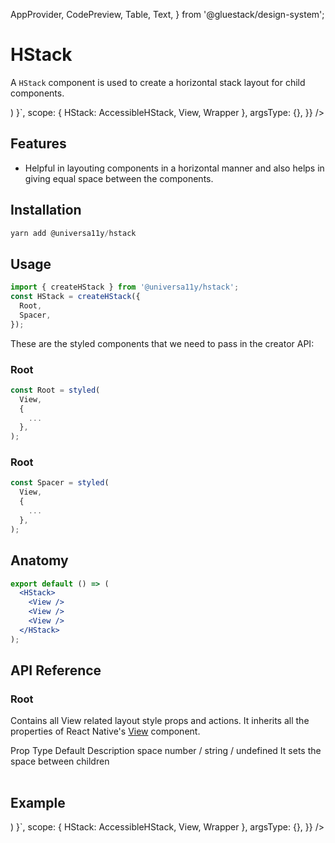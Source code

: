 
<Meta title="components/HStack" />

  AppProvider,
  CodePreview,
  Table,
  Text,
} from '@gluestack/design-system';

# HStack

A `HStack` component is used to create a horizontal stack layout for child components.

<AppProvider>
  <CodePreview
    showComponentRenderer={true}
    showArgsController={false}
    metaData={{
      code: ` 
      function App () {
        return (<Wrapper><HStack
        space="md"
        sx={{ justifyContent: 'center', alignItems: 'center' }}
      >
        <View
          style={{ height: 20, width: 20, backgroundColor: 'red' }}
        />
        <View
          style={{ height: 20, width: 20, backgroundColor: 'red' }}
        />
        <View
          style={{ height: 20, width: 20, backgroundColor: 'red' }}
        />
        <View
          style={{ height: 20, width: 20, backgroundColor: 'red' }}
        />
      </HStack></Wrapper>)
    }`,
      scope: { HStack: AccessibleHStack, View, Wrapper },
      argsType: {},
    }}
  />
</AppProvider>

<br />

## Features

- Helpful in layouting components in a horizontal manner and also helps in giving equal space between the components.

## Installation

```jsx
yarn add @universa11y/hstack
```

## Usage

```jsx
import { createHStack } from '@universa11y/hstack';
const HStack = createHStack({
  Root,
  Spacer,
});
```

These are the styled components that we need to pass in the creator API:

### Root

```jsx
const Root = styled(
  View,
  {
    ...
  },
);
```

### Root

```jsx
const Spacer = styled(
  View,
  {
    ...
  },
);
```

## Anatomy

```jsx
export default () => (
  <HStack>
    <View />
    <View />
    <View />
  </HStack>
);
```

## API Reference

### Root

Contains all View related layout style props and actions.
It inherits all the properties of React Native's [View](https://reactnative.dev/docs/view#props) component.

<AppProvider>
  <Table>
    <Table.THead sx={{ _dark: { bg: '$gray800' }, _light: { bg: '$gray100' } }}>
      <Table.TR>
        <Table.TH>
          <Text>Prop</Text>
        </Table.TH>
        <Table.TH>
          <Text>Type</Text>
        </Table.TH>
        <Table.TH>
          <Text>Default</Text>
        </Table.TH>
        <Table.TH>
          <Text>Description</Text>
        </Table.TH>
      </Table.TR>
    </Table.THead>
    <Table.TBody>
      <Table.TR>
        <Table.TD>
          <Text>space</Text>
        </Table.TD>
        <Table.TD>
          <Text>number / string / undefined</Text>
        </Table.TD>
        <Table.TD>
          <Text></Text>
        </Table.TD>
        <Table.TD>
          <Text>It sets the space between children</Text>
        </Table.TD>
      </Table.TR>
    </Table.TBody>
  </Table>
</AppProvider>

## Example

<AppProvider>
  <CodePreview
    showComponentRenderer={true}
    showArgsController={false}
    metaData={{
      code: `
      function App () {
       return (<Wrapper><HStack
        space="md"
        sx={{ justifyContent: 'center', alignItems: 'center' }}
      >
        <View
          style={{ height: 20, width: 20, backgroundColor: 'red' }}
        />
        <View
          style={{ height: 20, width: 20, backgroundColor: 'red' }}
        />
        <View
          style={{ height: 20, width: 20, backgroundColor: 'red' }}
        />
        <View
          style={{ height: 20, width: 20, backgroundColor: 'red' }}
        />
      </HStack></Wrapper>)
    }`,
      scope: { HStack: AccessibleHStack, View, Wrapper },
      argsType: {},
    }}
  />
</AppProvider>
